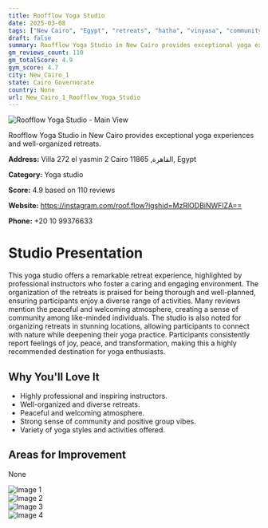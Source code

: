 ```yaml
---
title: Roofflow Yoga Studio
date: 2025-03-08
tags: ["New Cairo", "Egypt", "retreats", "hatha", "vinyasa", "community", "atmosphere", "New Cairo 1"]  
draft: false
summary: Roofflow Yoga Studio in New Cairo provides exceptional yoga experiences and well-organized retreats.
gm_reviews_count: 110
gm_totalScore: 4.9
gym_score: 4.7
city: New_Cairo_1
state: Cairo Governorate
country: None
url: New_Cairo_1_Roofflow_Yoga_Studio
---
```


<div className="aspect-[16/9] relative my-8">
  <img 
    src="https://lh5.googleusercontent.com/p/AF1QipMdYhnTzK4T3Mm9k2Q85PMkl98Mip0YyfckS-BR=w1920-h1080-k-no"
    alt="Roofflow Yoga Studio - Main View"
    className="object-cover absolute inset-0 w-full h-full rounded-lg"
  />
</div>

Roofflow Yoga Studio in New Cairo provides exceptional yoga experiences and well-organized retreats.

**Address:** Villa 272 el yasmin 2 Cairo القاهرة, 11865, Egypt

**Category:** Yoga studio

**Score:** 4.9 based on 110 reviews

**Website:** https://instagram.com/roof.flow?igshid=MzRlODBiNWFlZA==

**Phone:** +20 10 99376633

# Studio Presentation

This yoga studio offers a remarkable retreat experience, highlighted by professional instructors who foster a caring and engaging environment. The organization of the retreats is praised for being thorough and well-planned, ensuring participants enjoy a diverse range of activities. Many reviews mention the peaceful and welcoming atmosphere, creating a sense of community among like-minded individuals. The studio is also noted for organizing retreats in stunning locations, allowing participants to connect with nature while deepening their yoga practice. Participants consistently report feelings of joy, peace, and transformation, making this a highly recommended destination for yoga enthusiasts.



## Why You'll Love It

- Highly professional and inspiring instructors.
- Well-organized and diverse retreats.
- Peaceful and welcoming atmosphere.
- Strong sense of community and positive group vibes.
- Variety of yoga styles and activities offered.

## Areas for Improvement

None

<div className="grid grid-cols-1 xl:grid-cols-2 gap-4 my-8">
<div className="aspect-[4/3] relative"><img src="https://lh3.googleusercontent.com/p/AF1QipPl8CAqkB13x8Di4L3Ah7xHjO-HpXW8D9W8Rac=w1920-h1080-k-no" alt="Image 1" className="object-cover absolute inset-0 w-full h-full rounded-lg" /></div>
<div className="aspect-[4/3] relative"><img src="https://lh5.googleusercontent.com/p/AF1QipMMSBwwMG5Km5mBqvQDTa_yt1LGvGUs9BvgN9N0=w1920-h1080-k-no" alt="Image 2" className="object-cover absolute inset-0 w-full h-full rounded-lg" /></div>
<div className="aspect-[4/3] relative"><img src="https://lh5.googleusercontent.com/p/AF1QipOLrdqnfpkH5E3P9Dzhj9WUpKTvGABqbDxe06Ob=w1920-h1080-k-no" alt="Image 3" className="object-cover absolute inset-0 w-full h-full rounded-lg" /></div>
<div className="aspect-[4/3] relative"><img src="https://lh5.googleusercontent.com/p/AF1QipPjmQTCvbT_m1gESlWC8iJ_dt1HHjC4fg7sjyef=w1920-h1080-k-no" alt="Image 4" className="object-cover absolute inset-0 w-full h-full rounded-lg" /></div>
</div>